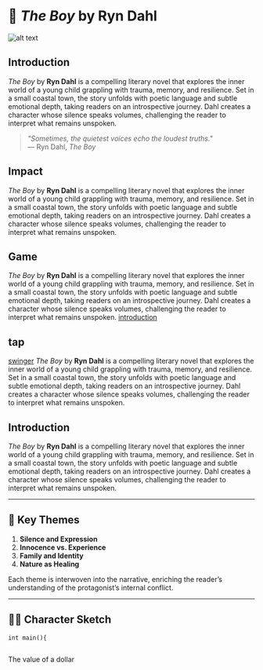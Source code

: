 

# 📖 *The Boy* by Ryn Dahl

![alt text](/finn.jpg) 

## Introduction  


*The Boy* by **Ryn Dahl** is a compelling literary novel that explores the inner world of a young child grappling with trauma, memory, and resilience. Set in a small coastal town, the story unfolds with poetic language and subtle emotional depth, taking readers on an introspective journey. Dahl creates a character whose silence speaks volumes, challenging the reader to interpret what remains unspoken.

> *"Sometimes, the quietest voices echo the loudest truths."*  
> — Ryn Dahl, *The Boy*

## Impact
*The Boy* by **Ryn Dahl** is a compelling literary novel that explores the inner world of a young child grappling with trauma, memory, and resilience. Set in a small coastal town, the story unfolds with poetic language and subtle emotional depth, taking readers on an introspective journey. Dahl creates a character whose silence speaks volumes, challenging the reader to interpret what remains unspoken.

## Game
*The Boy* by **Ryn Dahl** is a compelling literary novel that explores the inner world of a young child grappling with trauma, memory, and resilience. Set in a small coastal town, the story unfolds with poetic language and subtle emotional depth, taking readers on an introspective journey. Dahl creates a character whose silence speaks volumes, challenging the reader to interpret what remains unspoken.
[introduction](#introduction) 
## tap
[swinger](https://google.com) 
*The Boy* by **Ryn Dahl** is a compelling literary novel that explores the inner world of a young child grappling with trauma, memory, and resilience. Set in a small coastal town, the story unfolds with poetic language and subtle emotional depth, taking readers on an introspective journey. Dahl creates a character whose silence speaks volumes, challenging the reader to interpret what remains unspoken.

## Introduction
*The Boy* by **Ryn Dahl** is a compelling literary novel that explores the inner world of a young child grappling with trauma, memory, and resilience. Set in a small coastal town, the story unfolds with poetic language and subtle emotional depth, taking readers on an introspective journey. Dahl creates a character whose silence speaks volumes, challenging the reader to interpret what remains unspoken.

---

## 🌟 Key Themes

1. **Silence and Expression**
2. **Innocence vs. Experience**
3. **Family and Identity**
4. **Nature as Healing**

Each theme is interwoven into the narrative, enriching the reader’s understanding of the protagonist’s internal conflict.

---

## 🧑‍💻 Character Sketch


```
int main(){


```
The value of a dollar

